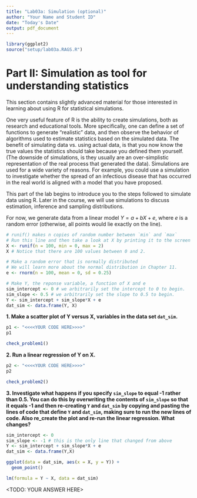 ```yaml
---
title: "Lab03a: Simulation (optional)"
author: "Your Name and Student ID"
date: "Today's Date"
output: pdf_document
---
```

```r
library(ggplot2)
source("setup/lab03a.RAGS.R")
```

# Part II: Simulation as tool for understanding statistics

This section contains slightly advanced material for those interested in 
learning about using R for statistical simulations.

One very useful feature of R is the ability to create simulations, both as
research and educational tools. More specifically, one can define a set of 
functions to generate "realistic" data, and then observe the behavior of 
algorithms used to estimate statistics based on the simulated data. The benefit 
of simulating data vs. using actual data, is that you now know the true values 
the statistics should take because you defined them yourself. (The downside of 
simulations, is they usually are an over-simplistic representation of the real 
process that generated the data). Simulations are used for a wide variety of
reasons. For example, you could use a simulation to investigate whether the spread
of an infectious disease that has occurred in the real world is aligned with a
model that you have proposed. 

This part of the lab begins to introduce you to the steps followed to simulate
data using R. Later in the course, we will use simulations to discuss estimation, 
inference and sampling distributions. 

For now, we generate data from a linear model $Y = a + bX + e$, where $e$ is a 
random error (otherwise, all points would lie exactly on the line).

```r
# runif() makes n copies of random number between `min` and `max`
# Run this line and then take a look at X by printing it to the screen
X <- runif(n = 100, min = 0, max = 2)
X # Notice that there are 100 values between 0 and 2. 

# Make a random error that is normally distributed 
# We will learn more about the normal distribution in Chapter 11.
e <- rnorm(n = 100, mean = 0, sd = 0.25)

# Make Y, the reponse variable, a function of X and e
sim_intercept <- 0 # we arbitrarily set the intercept to 0 to begin. 
sim_slope <- 0.5 # we arbitrarily set the slope to 0.5 to begin. 
Y <- sim_intercept + sim_slope*X + e
dat_sim <- data.frame(Y, X)
```

**1. Make a scatter plot of Y versus X, variables in the data set `dat_sim`.**
```r
p1 <- "<<<<YOUR CODE HERE>>>>"
p1

check_problem1()
```

**2. Run a linear regression of Y on X.**
```r
p2 <- "<<<<YOUR CODE HERE>>>>"
p2

check_problem2()
```

**3. Investigate what happens if you specify `sim_slope` to equal -1 rather than
0.5. You can do this by overwriting the contents of `sim_slope` so that it equals 
-1 and then re-creating `Y` and `dat_sim` by copying and pasting the lines of 
code that define `Y` and `dat_sim`, making sure to run the new lines of code.
Also re_create the plot and re-run the linear regression. What changes?**

```r
sim_intercept <- 0 
sim_slope <- -1 # this is the only line that changed from above
Y <- sim_intercept + sim_slope*X + e
dat_sim <- data.frame(Y,X)

ggplot(data = dat_sim, aes(x = X, y = Y)) + 
  geom_point()

lm(formula = Y ~ X, data = dat_sim)
```

<TODO: YOUR ANSWER HERE>


